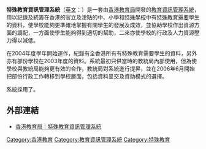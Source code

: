 '''特殊教育資訊管理系統'''（[[英语|英文]]：{{lang|en|'''S'''pecial '''E'''ducation '''M'''anagement '''I'''nformation '''S'''ystem, SEMIS}}）是一套由[[香港|香港]][[教育局_(香港)|教育局]]開發的[[教育資訊管理系統|教育資訊管理系統]]，用以記錄及統籌在香港的官立及津貼的中、小學和[[特殊學校|特殊學校]]中有[[特殊教育需要|特殊教育需要]]學生的資料，使學校能夠更準確地掌握有關學生的發展及成效，並協助學校作出資源方面的調配，一方面使學生能夠得到適切的幫助，二來亦使學校的行政及人力資源壓力得以減低。

{{lang|en|SEMIS}}在2004年度學年開始運作，紀錄有全香港所有有特殊教育需要學生的資料，另外亦有部份學校在2003年度的資料。系統最初只供當時的教統局內部使用，但為使學校與教統局能夠更有效的合作，教統局對系統進行提昇，並在2006年6月開始把部份行政工作轉移到學校層面，包括資料呈交及資助模式的選擇。

{{lang|en|SEMIS}}系統採用了{{lang|en|[[Novell_iChain|Novell iChain]]}}。

==外部連結==
*[https://scp.edb.gov.hk/scpsemis.html 香港教育局：特殊教育資訊管理系統]

[[Category:香港教育|Category:香港教育]]
[[Category:教育資訊管理系統|Category:教育資訊管理系統]]
[[Category:特殊教育|Category:特殊教育]]

{{HK-edu-stub}}